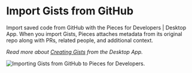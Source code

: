 # Import Gists from GitHub
Import saved code from GitHub with the Pieces for Developers | Desktop App. When you import Gists, Pieces attaches metadata from its original repo along with PRs, related people, and additional context.

_Read more about <a href="{{ links.website.home }}">Creating Gists</a> from the Desktop App._

![Importing Gists from GitHub to Pieces for Developers.](https://storage.googleapis.com/pieces_static_resources/pfd_wiki/IMPORT_GIST.gif)
